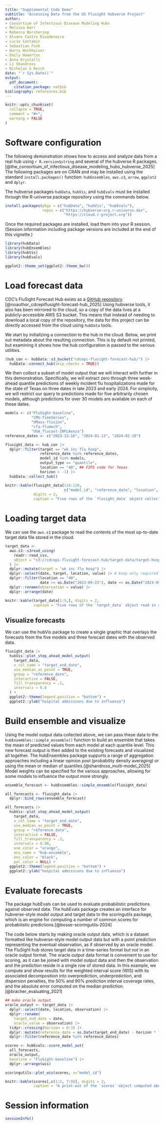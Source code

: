 ```yaml
---
title: "Supplemental Code Demo"
subtitle: "Accessing Data from the US Flusight Hubverse Project"
author: 
- Consortium of Infectious Disease Modeling Hubs
- Melissa Kerr
- Rebecca Borchering
- Alvaro Castro Rivadeneira
- Lucie Contamin
- Sebastian Funk
- Harry Hochheiser
- Emily Howerton
- Anna Krystalli
- Li Shandross
- Nicholas G Reich
date: "`r Sys.Date()`"
output: 
  pdf_document:
    citation_package: natbib
bibliography: references.bib
---
```



```r
knitr::opts_chunk$set(
  collapse = TRUE,
  comment = "#>",
  warning = FALSE
)
```

# Software configuration
The following demonstration shows how to access and analyze data from a real hub using `r R.version$string` and several of the hubverse R packages.[@the_consortium_of_infectious_disease_modeling_hubs_hubverse_2025] The following packages are on CRAN and may be installed using the standard `install.packages()` function: `hubEnsembles`, `aws.s3`, `arrow`, `ggplot2` and `dplyr`.

The hubverse packages `hubData`, `hubVis`, and `hubEvals` must be installed through the R-universe package repository using the commands below.
```r
install.packages(pkgs = c("hubData", "hubVis", "hubEvals"), 
                 repos = c("https://hubverse-org.r-universe.dev",
                           "https://cloud.r-project.org"))
```

Once the required packages are installed, load them into your R session. (Session information including package versions are included at the end of this vignette.)

```r
library(hubData)
library(hubEnsembles)
library(hubVis)
library(hubEvals)
```

```r
ggplot2::theme_set(ggplot2::theme_bw())
```


# Load forecast data
CDC's FluSight Forecast Hub exists as a [GitHub repository](https://github.com/cdcepi/FluSight-forecast-hub).[@noauthor_cdcepiflusight-forecast-hub_2025] Using hubverse tools, it also has been mirrored to the cloud, so a copy of the data lives at a publicly-accessible AWS S3 bucket. This means that instead of needing to download a local copy of the repository, the data for this project can be directly accessed from the cloud using `hubData` tools.

We start by initializing a connection to the hub in the cloud. Below, we print out metadata about the resulting connection. This is by default not printed, but examining it shows how the hub configuration is passed to the various utilities.
```r
(hub_con <- hubData::s3_bucket("cdcepi-flusight-forecast-hub/") |> 
  hubData::connect_hub(skip_checks = TRUE)) 
```

We then collect a subset of model output that we will interact with further in this demonstration. Specifically, we will extract zero through three week-ahead quantile predictions of weekly incident flu hospitalizations made for the state of Texas on three dates in late 2023 and early 2024. For simplicity, we will restrict our query to predictions made for five arbitrarily chosen models, although predictions for over 30 models are available on each of these dates.

```r
models <- c("FluSight-baseline",
            "CMU-TimeSeries",
            "UMass-flusion",
            "cfa-flumech",
            "UGA_flucast-INFLAenza")
reference_dates <- c("2023-12-16", "2024-01-13", "2024-02-10")

flusight_data <- hub_con |>
  dplyr::filter(target == "wk inc flu hosp",
                reference_date %in% reference_dates,
                model_id %in% models,
                output_type == "quantile", 
                location == "48", ## FIPS code for Texas
                horizon > -1) |>
  hubData::collect_hub() 
```


```r
knitr::kable(flusight_data[116:120,
                           c("model_id", "reference_date", "location", "output_type", "output_type_id", "value")], 
             digits = 2, 
             caption = "Five rows of the `flusight_data` object collected above. The \"target\", \"horizon\", and \"target_end_date\" columns have been excluded for readability. The \"output_type_id\" and \"value\" columns show the different predicted quantiles for the number of hospital admissions due to influenza made by the CMU-TimeSeries model for location 48 (Texas). The predictions were made during the week of December 16, 2023 (reference date) and are making a prediction for the horizon of 1 week ahead, for the week ending December 23.")
```


# Loading target data

We can use the `aws.s3` package to read the contents of the most up-to-date target data file stored in the cloud.

```r
target_data <-
  aws.s3::s3read_using(
    readr::read_csv,
    object = "s3://cdcepi-flusight-forecast-hub/target-data/target-hospital-admissions.csv"
  ) |>
  dplyr::mutate(target = "wk inc flu hosp") |> 
  dplyr::select(date, target, location, value) |> # keep only required columns
  dplyr::filter(location == "48", 
                date >= as.Date("2023-09-23"), date <= as.Date("2024-05-01")) |> 
  dplyr::rename(observation = value) |> 
  dplyr::arrange(date)
```

```r
knitr::kable(target_data[1:5,], digits = 2, 
             caption = "Five rows of the `target_data` object read in above. The observation column shows the number of hospital admissions due to influenza reported in Texas (location 48) on the week ending on each date.")
```

\clearpage 

## Visualize forecasts

We can use the hubVis package to create a single graphic that overlays the forecasts from the five models and three forecast dates with the observed data.

```r
flusight_data |>
  hubVis::plot_step_ahead_model_output(
    target_data,
    x_col_name = "target_end_date",
    use_median_as_point = TRUE,
    group = "reference_date",
    interactive = FALSE,
    fill_transparency = .1,
    intervals = 0.8
  ) +
  ggplot2::theme(legend.position = "bottom") + 
  ggplot2::ylab("hospital admissions due to influenza")
```

\clearpage 

# Build ensemble and visualize

Using the model output data collected above, we can pass these data to the `hubEnsembles::simple_ensemble()` function to build an ensemble that takes the mean of predicted values from each model at each quantile level. This new forecast output is then added to the existing forecasts and visualized all together. The hubEnsembles package supports a range of aggregation approaches including a linear opinion pool (probability density averaging) or using the mean or median of quantiles.[@shandross_multi-model_2025] Model weights can be specified for the various approaches, allowing for some models to influence the output more strongly.

```r
ensemble_forecast <- hubEnsembles::simple_ensemble(flusight_data)

all_forecasts <- flusight_data |> 
  dplyr::bind_rows(ensemble_forecast)

all_forecasts |> 
  hubVis::plot_step_ahead_model_output(
    target_data,
    x_col_name = "target_end_date",
    use_median_as_point = TRUE,
    group = "reference_date",
    interactive = FALSE,
    fill_transparency = .2,
    intervals = 0.90,
    one_color = "orange",
    ens_name = "hub-ensemble",
    ens_color = "black",
    pal_color = NULL) +
  ggplot2::theme(legend.position = "bottom") +
  ggplot2::ylab("hospital admissions due to influenza")
```

\clearpage

# Evaluate forecasts

The package hubEvals can be used to evaluate probabilistic predictions against observed data. The hubEvals package creates an interface for hubverse-style model output and target data to the scoringutils package, which is an engine for computing a number of common scores for probabilistic predictions.[@bosse-scoringutils-2024] 

The code below starts by making oracle output data, which is a dataset formatted like hubverse-style model output data but with a point prediction representing the eventual observation, as if observed by an oracle model. The FluSight hub stores target data in a time-series format but not in an oracle output format. The oracle output data format is convenient to use for scoring, as it can be joined with model output data and then the observation and the prediction reside in a single row of stored data. In this example, we compute and show results for the weighted interval score (WIS) with its associated decomposition into overprediction, underprediction, and dispersion penalties, the 50% and 90% prediction interval coverage rates, and the absolute error computed on the median prediction.[@bracher_evaluating_2021]

```r
## make oracle output
oracle_output <- target_data |> 
  dplyr::select(date, location, observation) |> 
  dplyr::rename(
    target_end_date = date,
    oracle_value = observation) |> 
  tidyr::crossing(horizon = 0:3) |> 
  dplyr::mutate(reference_date = as.Date(target_end_date) - horizon * 7L) |> 
  dplyr::filter(reference_date %in% reference_dates)

scores <- hubEvals::score_model_out(
  all_forecasts,
  oracle_output,
  baseline = "FluSight-baseline") |> 
  dplyr::arrange(wis)

scoringutils::plot_wis(scores, x="model_id")
```


```r
knitr::kable(scores[,c(1:2, 7:9)], digits = 2,
             caption = "A print-out of the `scores` object computed above, containing the summary metrics for the five component models and the ensemble model. Columns including other metrics, including bias, underprediction, overprediction and dispersion were omitted for space.")
```

\clearpage
# Session information

```r
sessionInfo()
```

